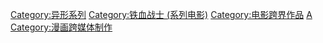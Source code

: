 [[Category:异形系列|Category:异形系列]]
[[Category:铁血战士_(系列电影)|Category:铁血战士 (系列电影)]]
[[Category:电影跨界作品|Category:电影跨界作品]]
[[Category:二十世紀福斯跨媒體製作|A]]
[[Category:漫画跨媒体制作|Category:漫画跨媒体制作]]